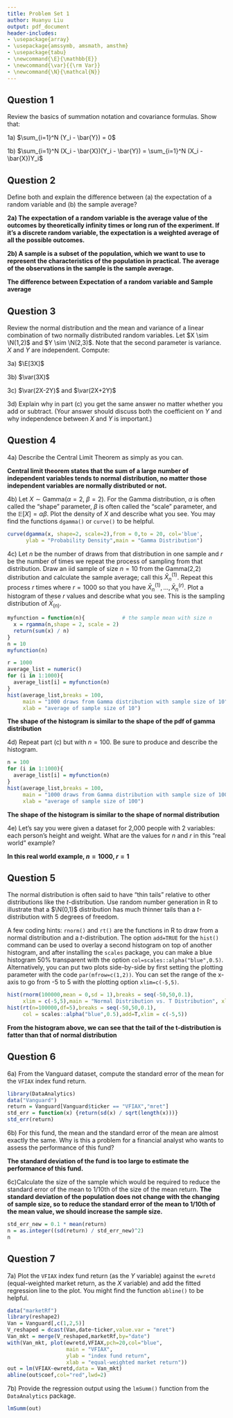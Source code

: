 ```yaml
---
title: Problem Set 1
author: Huanyu Liu
output: pdf_document
header-includes:
- \usepackage{array}
- \usepackage{amssymb, amsmath, amsthm}
- \usepackage{tabu}
- \newcommand{\E}{\mathbb{E}}
- \newcommand{\var}{{\rm Var}}
- \newcommand{\N}{\mathcal{N}}
---
```


## Question 1

Review the basics of summation notation and covariance formulas. Show that:

\vspace{\baselineskip}

1a)  $\sum_{i=1}^N (Y_i - \bar{Y}) = 0$
\begin{align*}
\bar{Y}\textbf{ is the sample mean:}\\
\bar{Y} &= \frac{\sum_{i=1}^N Y_i}{N}\\
N\times\bar{Y} &= \sum_{i=1}^N Y_i\\
\sum_{i=1}^N Y_i - N\times\bar{Y} &= 0\\
\sum_{i=1}^N (Y_i - \bar{Y}) &= 0
\end{align*}

\vspace{\baselineskip}

1b) $\sum_{i=1}^N (X_i - \bar{X})(Y_i - \bar{Y}) = \sum_{i=1}^N (X_i - \bar{X})Y_i$

\begin{align*}
&\quad\sum_{i=1}^N (X_i - \bar{X})(Y_i - \bar{Y})\\
&= \sum_{i=1}^N (X_i - \bar{X}) Y_i - \sum_{i=1}^N (X_i - \bar{X}) \bar{Y}\\
&= \sum_{i=1}^N (X_i - \bar{X}) Y_i - \bar{Y} \times \sum_{i=1}^N (X_i - \bar{X}) \\
\end{align*}
\begin{align*}
\textbf{We have showed that in 1a):  } \sum_{i=1}^N (X_i - \bar{X}) &= 0\\
\therefore\sum_{i=1}^N (X_i - \bar{X}) Y_i - 0 &= \sum_{i=1}^N (X_i - \bar{X})Y_i
\end{align*}




## Question 2

Define both and explain the difference between (a) the expectation of a random variable and (b) the sample average?

**2a) The expectation of a random variable is the average value of the outcomes by theoretically infinity times or long run of the experiment. If it's a discrete random variable, the expectation is a weighted average of all the possible outcomes.**

\vspace{\baselineskip}
**2b) A sample is a subset of the population, which we want to use to represent the characteristics of the population in practical. The average of the observations in the sample is the sample average. **


**The difference between Expectation of a random variable and Sample average**
\begin{center}
 \begin{tabular}{|| m{8cm} | m{8cm}||} 
 \hline
 \textbf{Expectation of a random variable} & \textbf{Sample average}\\ [0.5ex] 
 \hline\hline
 \textbf{Expectation of a random variable is based on the whole population of observations} & \textbf{Sample average is the arithmetic mean of random sample values drawn from the population.} \\ 
 \hline
 \textbf{To calculate the expectation of a random variable directly based on the population is very difficult}& \textbf{It's easy to get the sample average} \\
 \hline
 \textbf{The expectation of a random variable is accurate to describe the population} & \textbf{The sample average is not accurate to represent the characteristics of the population} \\ [1ex]
 \hline
\end{tabular}
\end{center}

## Question 3

Review the normal distribution and the mean and variance of a linear combination of two normally distributed random variables. Let $X \sim \N(1,2)$ and $Y \sim \N(2,3)$. Note that the second parameter is variance. $X$ and $Y$ are independent. Compute:
\vspace{\baselineskip}

3a) $\E[3X]$
\begin{align*}
\E[3X] &= 3 \times \E[X]\\
&= 3 \times \mu\\
&= 3 \times 1\\
&= 3
\end{align*}

3b) $\var(3X)$
\begin{align*}
\var(3X) &= 3^2 \times \var(X)\\
&= 9 \times 2\\
&= 18
\end{align*}

3c) $\var(2X-2Y)$ and $\var(2X+2Y)$
\begin{align*}
\var(2X-2Y) &= 2^2 \times \var(X-Y)\\
&= 4 \times (\var(X) + \var(Y) - 2 \times cov(X,Y))\\
\end{align*}

\begin{align*}
\begin{split}
&\because \textbf{X and Y are independent.}\\
&\therefore cov(X,Y) = 0\\
&\therefore \var(2X-2Y) = 4 \times (2 + 3) = 20\\
\end{split}\\
\begin{split}
\textbf{Similarly:}\\
\var(2X + 2Y) &= 4 \times (\var(X) + \var(Y) + 2 \times cov(X,Y))\\
&= 20
\end{split}
\end{align*}

3d) Explain why in part (c) you get the same answer no matter whether you add or subtract. (Your answer should discuss both the coefficient on $Y$ and why independence between $X$ and $Y$ is important.)
\begin{alignat*}{3}
&\because\var(X + Y) = \var(X) + \var(Y) + 2 \times cov(X,Y)\\
&\therefore\var(X - Y) = \var(X + (-Y))\\
&\qquad\qquad= \var(X) + \var(-Y) + 2 \times cov(X,-Y)\\
&\because \var(aX) = a^2 \var(X) \textbf{ and } cov(aX,bY) = ab\times cov(X,Y)\\
&\therefore \var(-Y) = \var(Y) \textbf{ and } cov(X,-Y) = -cov(X,Y)\\
&\because \textbf{X and Y are independent}\\
&\therefore cov(X,Y) = 0\\
&\therefore \textbf{Even though the sign of the covariance term is opposite, they both equal to 0.}\\
&\therefore \textbf{The variance in (c) is the same, no matter whether you add or subtract.}\\
\end{alignat*}



## Question 4

4a) Describe the Central Limit Theorem as simply as you can.

**Central limit theorem states that the sum of a large number of independent variables tends to normal distribution, no matter those independent variables are normally distributed or not.**

\vspace{\baselineskip}
4b) Let $X \sim \textrm{Gamma}(\alpha=2,\ \beta=2)$. For the Gamma distribution, $\alpha$ is often called the "shape" parameter, $\beta$ is often called the "scale" parameter, and the $\mathbb{E}[X]=\alpha\beta$. Plot the density of $X$ and describe what you see. You may find the functions `dgamma()` or `curve()` to be helpful.
\vspace{\baselineskip}

```r
curve(dgamma(x, shape=2, scale=2),from = 0,to = 20, col='blue',
      ylab = "Probability Density",main = "Gamma Distribution")

```
\vspace{\baselineskip}


4c) Let $n$ be the number of draws from that distribution in one sample and $r$ be the number of times we repeat the process of sampling from that distribution. Draw an iid sample of size $n=10$ from the Gamma(2,2) distribution and calculate the sample average; call this $\bar{X}_n^{(1)}$. Repeat this process $r$ times where $r=1000$ so that you have $\bar{X}_n^{(1)}, \dots, \bar{X}_n^{(r)}$. Plot a histogram of these $r$ values and describe what you see. This is the sampling distribution of $\bar{X}_{(n)}$.
\vspace{\baselineskip}

```r
myfunction = function(n){            # the sample mean with size n
  x = rgamma(n,shape = 2, scale = 2)
  return(sum(x) / n)
}
n = 10
myfunction(n)

r = 1000
average_list = numeric()
for (i in 1:1000){
  average_list[i] = myfunction(n)
}
hist(average_list,breaks = 100, 
     main = "1000 draws from Gamma distribution with sample size of 10", 
     xlab = "average of sample size of 10")

```
\vspace{\baselineskip}

**The shape of the histogram is similar to the shape of the pdf of gamma distribution**


4d) Repeat part (c) but with $n=100$.  Be sure to produce and describe the histogram.
\vspace{\baselineskip}

```r
n = 100
for (i in 1:1000){
  average_list[i] = myfunction(n)
}
hist(average_list,breaks = 100,
     main = "1000 draws from Gamma distribution with sample size of 100", 
     xlab = "average of sample size of 100")
```
\vspace{\baselineskip}
**The shape of the histogram is similar to the shape of normal distribution**


4e) Let's say you were given a dataset for 2,000 people with 2 variables: each person's height and weight. What are the values for $n$ and $r$ in this "real world" example?

**In this real world example, $n = 1000$, $r = 1$**



## Question 5

The normal distribution is often said to have "thin tails" relative to other distributions like the $t$-distribution. Use random number generation in R to illustrate that a $\N(0,1)$ distribution has much thinner tails than a $t$-distribution with 5 degrees of freedom. 

A few coding hints: `rnorm()` and `rt()` are the functions in R to draw from a normal distribution and a $t$-distribution. The option `add=TRUE` for the `hist()` command can be used to overlay a second histogram on top of another histogram, and after installing the `scales` package, you can make a blue histogram 50\% transparent with the option `col=scales::alpha("blue",0.5)`. Alternatively, you can put two plots side-by-side by first setting the plotting parameter with the code `par(mfrow=c(1,2))`. You can set the range of the x-axis to go from -5 to 5 with the plotting option `xlim=c(-5,5)`.
\vspace{\baselineskip}

```r
hist(rnorm(100000,mean = 0,sd = 1),breaks = seq(-50,50,0.1),
     xlim = c(-5,5),main = "Normal Distribution vs. T Distribution", xlab = "x")
hist(rt(n=100000,df=5),breaks = seq(-50,50,0.1),
     col = scales::alpha("blue",0.5),add=T,xlim = c(-5,5))
```

**From the histogram above, we can see that the tail of the t-distribution is fatter than that of normal distribution**

## Question 6

6a) From the Vanguard dataset, compute the standard error of the mean for the `VFIAX` index fund return.
\vspace{\baselineskip}
```r
library(DataAnalytics)
data("Vanguard")
return = Vanguard[Vanguard$ticker == "VFIAX","mret"]
std_err = function(x) {return(sd(x) / sqrt(length(x)))}
std_err(return)

```
\vspace{\baselineskip}
6b) For this fund, the mean and the standard error of the mean are almost exactly the same. Why is this a problem for a financial analyst who wants to assess the performance of this fund?


\begin{align*}
stderr(\bar{x}) = \frac{s_x}{\sqrt{n}} &\approx \bar{x}\\
{s_x} &\approx \bar{x} \times \sqrt{n}\\
\end{align*}
**The standard deviation of the fund is too large to estimate the performance of this fund.**

\vspace{\baselineskip}
6c)Calculate the size of the sample which would be required to reduce the standard error of the mean to 1/10th of the size of the mean return.
\begin{align*}
\sigma_{\bar{x}} = \frac{\sigma}{\sqrt{n}}\\
\end{align*}
**The standard deviation of the population does not change with the changing of sample size, so to reduce the standard error of the mean to 1/10th of the mean value, we should increase the sample size.**
\vspace{\baselineskip}

```r
std_err_new = 0.1 * mean(return)
n = as.integer((sd(return) / std_err_new)^2)
n
```
\vspace{\baselineskip}

## Question 7

7a) Plot the `VFIAX` index fund return (as the $Y$ variable) against the `ewretd` (equal-weighted market return, as the $X$ variable) and add the fitted regression line to the plot. You might find the function `abline()` to be helpful.
\vspace{\baselineskip}
```r
data("marketRf")
library(reshape2)
Van = Vanguard[,c(1,2,5)]
V_reshaped = dcast(Van,date~ticker,value.var = "mret")
Van_mkt = merge(V_reshaped,marketRf,by="date")
with(Van_mkt, plot(ewretd,VFIAX,pch=20,col="blue",
                   main = "VFIAX", 
                   ylab = "index fund return", 
                   xlab = "equal-weighted market return"))
out = lm(VFIAX~ewretd,data = Van_mkt)
abline(out$coef,col="red",lwd=2)
```
\vspace{\baselineskip}

7b) Provide the regression output using the `lmSumm()` function from the `DataAnalytics` package.
\vspace{\baselineskip}

```r
lmSumm(out)

```